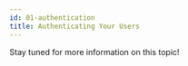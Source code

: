 ```yaml
---
id: 01-authentication
title: Authenticating Your Users
---
```



Stay tuned for more information on this topic!

[//]: # (- Authenticating Your Users)
[//]: # (  - video/audio)
[//]: # (  - with chat)
